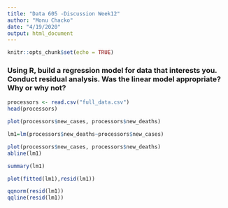 ```yaml
---
title: "Data 605 -Discussion Week12"
author: "Monu Chacko"
date: "4/19/2020"
output: html_document
---
```


```r
knitr::opts_chunk$set(echo = TRUE)
```

### Using R, build a  regression model for data that interests you. Conduct residual analysis.  Was the linear model appropriate? Why or why not?

```r
processors <- read.csv("full_data.csv")
head(processors)

plot(processors$new_cases, processors$new_deaths)
```


```r
lm1=lm(processors$new_deaths~processors$new_cases)

plot(processors$new_cases, processors$new_deaths)
abline(lm1)

summary(lm1)
```


```r
plot(fitted(lm1),resid(lm1))

qqnorm(resid(lm1))
qqline(resid(lm1))

```

